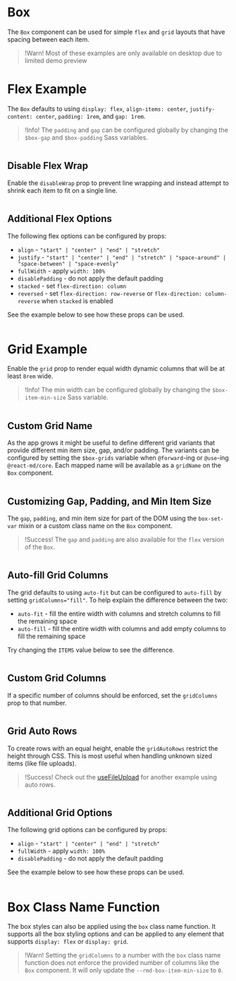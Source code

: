 # Box

The `Box` component can be used for simple `flex` and `grid` layouts that have
spacing between each item.

> !Warn! Most of these examples are only available on desktop due to limited
> demo preview

# Flex Example

The `Box` defaults to using `display: flex`, `align-items: center`,
`justify-content: center`, `padding: 1rem`, and `gap: 1rem`.

> !Info! The `padding` and `gap` can be configured globally by changing the
> `$box-gap` and `$box-padding` Sass variables.

```demo source="./FlexExample.tsx"

```

## Disable Flex Wrap

Enable the `disableWrap` prop to prevent line wrapping and instead attempt to
shrink each item to fit on a single line.

```demo source="./DisableFlexWrap.tsx" disableBox

```

## Additional Flex Options

The following flex options can be configured by props:

- `align` - `"start" | "center" | "end" | "stretch"`
- `justify` - `"start" | "center" | "end" | "stretch" | "space-around" | "space-between" | "space-evenly"`
- `fullWidth` - apply `width: 100%`
- `disablePadding` - do not apply the default padding
- `stacked` - set `flex-direction: column`
- `reversed` - set `flex-direction: row-reverse` or `flex-direction: column-reverse` when `stacked` is enabled

See the example below to see how these props can be used.

```demo source="./AdditionalFlexOptionsExample.tsx" disableBox

```

# Grid Example

Enable the `grid` prop to render equal width dynamic columns that will be at
least `8rem` wide.

> !Info! The min width can be configured globally by changing the
> `$box-item-min-size` Sass variable.

```demo source="./GridExample.tsx" disableBox

```

## Custom Grid Name

As the app grows it might be useful to define different grid variants that
provide different min item size, gap, and/or padding. The variants can be
configured by setting the `$box-grids` variable when `@forward`-ing or
`@use`-ing `@react-md/core`. Each mapped name will be available as a `gridName`
on the `Box` component.

```demo source="./CustomGridNameExample.tsx" disableBox

```

## Customizing Gap, Padding, and Min Item Size

The `gap`, `padding`, and min item size for part of the DOM using the
`box-set-var` mixin or a custom class name on the `Box` component.

> !Success! The `gap` and `padding` are also available for the `flex` version
> of the `Box`.

```demo source="./CustomizingGapPaddingAndMinItemSize.tsx" disableBox

```

## Auto-fill Grid Columns

The grid defaults to using `auto-fit` but can be configured to `auto-fill`
by setting `gridColumns="fill"`. To help explain the difference between the two:

- `auto-fit` - fill the entire width with columns and stretch columns to fill
  the remaining space
- `auto-fill` - fill the entire width with columns and add empty columns to
  fill the remaining space

Try changing the `ITEMS` value below to see the difference.

```demo source="./AutoFillGridColumnsExample.tsx" disableBox

```

## Custom Grid Columns

If a specific number of columns should be enforced, set the `gridColumns` prop
to that number.

```demo source="./CustomGridColumnsExample.tsx" disableBox

```

## Grid Auto Rows

To create rows with an equal height, enable the `gridAutoRows` restrict
the height through CSS. This is most useful when handling unknown sized items
(like file uploads).

> !Success! Check out the [useFileUpload](/hooks/use-file-upload) for another
> example using auto rows.

```demo source="./GridAutoRowsExample.tsx"

```

## Additional Grid Options

The following grid options can be configured by props:

- `align` - `"start" | "center" | "end" | "stretch"`
- `fullWidth` - apply `width: 100%`
- `disablePadding` - do not apply the default padding

See the example below to see how these props can be used.

```demo source="./AdditionalGridOptionsExample.tsx" disableBox

```

# Box Class Name Function

The box styles can also be applied using the `box` class name function. It
supports all the box styling options and can be applied to any element that
supports `display: flex` or `display: grid`.

> !Warn! Setting the `gridColumns` to a number with the `box` class name
> function does not enforce the provided number of columns like the `Box`
> component. It will only update the `--rmd-box-item-min-size` to `0`.

```demo source="./BoxClassNameFunctionExample.tsx" disableBox

```
